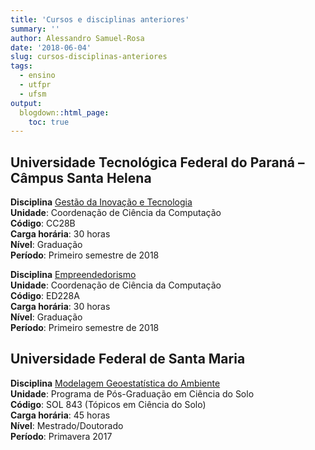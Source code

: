 ```yaml
---
title: 'Cursos e disciplinas anteriores'
summary: ''
author: Alessandro Samuel-Rosa
date: '2018-06-04'
slug: cursos-disciplinas-anteriores
tags:
  - ensino
  - utfpr
  - ufsm
output:
  blogdown::html_page:
    toc: true
---
```


## Universidade Tecnológica Federal do Paraná -- Câmpus Santa Helena

**Disciplina** [Gestão da Inovação e Tecnologia](../2018-utfpr-cocic-gestao-inovacao-tecnologia)<br>
**Unidade**: Coordenação de Ciência da Computação<br>
**Código**: CC28B<br>
**Carga horária**: 30 horas<br>
**Nível**: Graduação<br>
**Período**: Primeiro semestre de 2018<br>

**Disciplina** [Empreendedorismo](../2018-utfpr-cocic-empreendedorismo)<br>
**Unidade**: Coordenação de Ciência da Computação<br>
**Código**: ED228A<br>
**Carga horária**: 30 horas<br>
**Nível**: Graduação<br>
**Período**: Primeiro semestre de 2018<br>

## Universidade Federal de Santa Maria

**Disciplina** [Modelagem Geoestatística do Ambiente](../2017-ufsm-sol-843)<br>
**Unidade**: Programa de Pós-Graduação em Ciência do Solo<br>
**Código**: SOL 843 (Tópicos em Ciência do Solo)<br>
**Carga horária**: 45 horas<br>
**Nível**: Mestrado/Doutorado<br>
**Período**: Primavera 2017<br>
